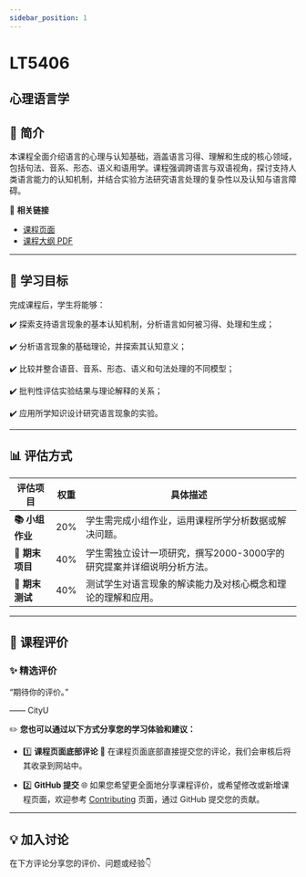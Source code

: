 ```yaml
---
sidebar_position: 1
---
```


# LT5406
## 心理语言学

## **📘 简介**
本课程全面介绍语言的心理与认知基础，涵盖语言习得、理解和生成的核心领域，包括句法、音系、形态、语义和语用学。课程强调跨语言与双语视角，探讨支持人类语言能力的认知机制，并结合实验方法研究语言处理的复杂性以及认知与语言障碍。

🔗 **相关链接**
- [课程页面](https://www.cityu.edu.hk/catalogue/pg/202526/course/LT5406.htm)
- [课程大纲 PDF](https://www.cityu.edu.hk/catalogue/pg/202526/course/LT5406.pdf)

---

## **🎯 学习目标**

完成课程后，学生将能够：

✔️ 探索支持语言现象的基本认知机制，分析语言如何被习得、处理和生成；

✔️ 分析语言现象的基础理论，并探索其认知意义；

✔️ 比较并整合语音、音系、形态、语义和句法处理的不同模型；

✔️ 批判性评估实验结果与理论解释的关系；

✔️ 应用所学知识设计研究语言现象的实验。

---

## **📊 评估方式**

| **评估项目**                | **权重** | **具体描述**                                                                                     |
|----------------------------|---------|-----------------------------------------------------------------------------------------------|
| **📚 小组作业**             | 20%     | 学生需完成小组作业，运用课程所学分析数据或解决问题。                                                   |
| **📝 期末项目**             | 40%     | 学生需独立设计一项研究，撰写2000-3000字的研究提案并详细说明分析方法。                                       |
| **📝 期末测试**             | 40%     | 测试学生对语言现象的解读能力及对核心概念和理论的理解和应用。                                               |

---

## **💬 课程评价**

### ✨ **精选评价**
<div className={commentStyles.commentBox}>
    <p className={commentStyles.commentText}>
        “期待你的评价。”
    </p>
    <p className={commentStyles.commentAuthor}>—— CityU</p>
</div>

✏️ **您也可以通过以下方式分享您的学习体验和建议：**

- 1️⃣ **课程页面底部评论**
💬 在课程页面底部直接提交您的评论，我们会审核后将其收录到网站中。

- 2️⃣ **GitHub 提交**
🌐 如果您希望更全面地分享课程评价，或希望修改或新增课程页面，欢迎参考 [Contributing](/contributing) 页面，通过 GitHub 提交您的贡献。

---

## **💡 加入讨论**

在下方评论分享您的评价、问题或经验👇
<Utterances />
